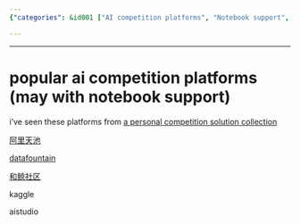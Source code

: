 ```yaml
---
{"categories": &id001 ["AI competition platforms", "Notebook support", "阿里天池", "Datafountain", "和鲸社区", "Kaggle", "Aistudio"], "category": "AI Competitions", "date": "2022-12-13 16:02:10", "description": "Popular AI competition platforms that support notebooks include 阿里天池, Datafountain, 和鲸社区, Kaggle, and Aistudio.", "tags": *id001, "title": "popular ai competition platforms (may with notebook support)"}

---
```


------

# popular ai competition platforms (may with notebook support)

i've seen these platforms from [a personal competition solution collection](https://github.com/DLLXW/data-science-competition)

[阿里天池](https://tianchi.aliyun.com/)

[datafountain](https://www.datafountain.cn/)

[和鲸社区](https://www.heywhale.com/)

kaggle

aistudio


